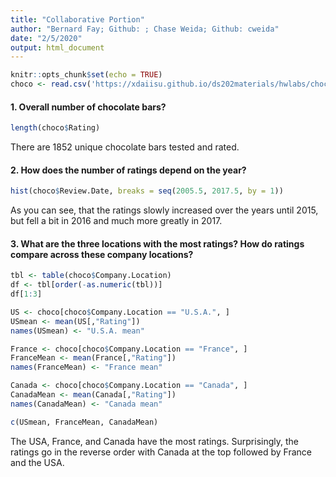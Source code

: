 ```yaml
---
title: "Collaborative Portion"
author: "Bernard Fay; Github: ; Chase Weida; Github: cweida"
date: "2/5/2020"
output: html_document
---
```


```r
knitr::opts_chunk$set(echo = TRUE)
choco <- read.csv('https://xdaiisu.github.io/ds202materials/hwlabs/choco.csv')
```

#### 1. Overall number of chocolate bars?
```r
length(choco$Rating)
```

There are 1852 unique chocolate bars tested and rated.


#### 2. How does the number of ratings depend on the year?
```r
hist(choco$Review.Date, breaks = seq(2005.5, 2017.5, by = 1))
```

As you can see, that the ratings slowly increased over the years until 2015, but fell a bit in 2016 and much more greatly in 2017.

#### 3. What are the three locations with the most ratings? How do ratings compare across these company locations?

```r
tbl <- table(choco$Company.Location)
df <- tbl[order(-as.numeric(tbl))]
df[1:3]

US <- choco[choco$Company.Location == "U.S.A.", ]
USmean <- mean(US[,"Rating"])
names(USmean) <- "U.S.A. mean"

France <- choco[choco$Company.Location == "France", ]
FranceMean <- mean(France[,"Rating"])
names(FranceMean) <- "France mean"

Canada <- choco[choco$Company.Location == "Canada", ]
CanadaMean <- mean(Canada[,"Rating"])
names(CanadaMean) <- "Canada mean"

c(USmean, FranceMean, CanadaMean)
```

The USA, France, and Canada have the most ratings. Surprisingly, the ratings go in the reverse order with Canada at the top followed by France and the USA.
